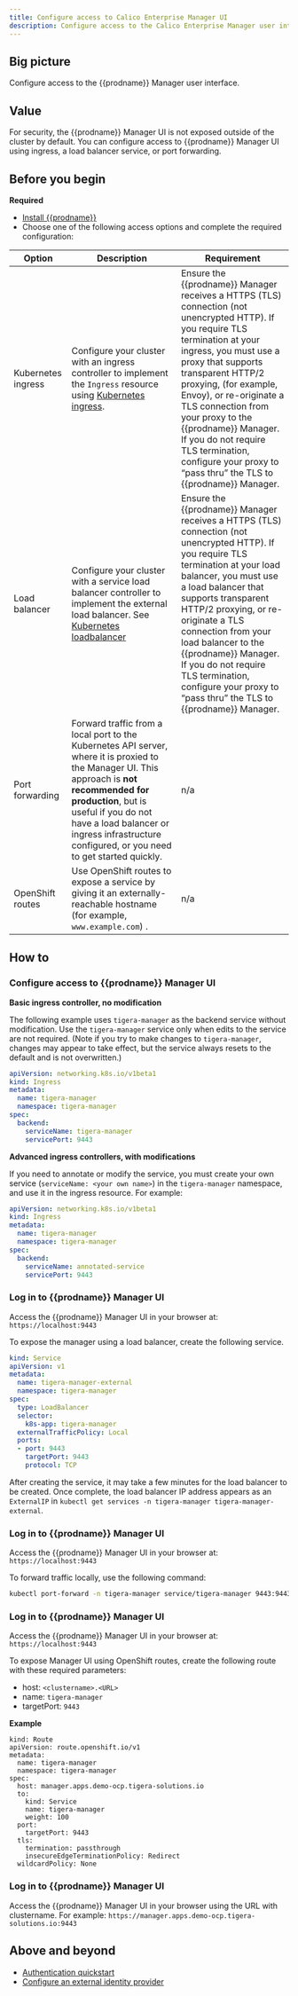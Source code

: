 ```yaml
---
title: Configure access to Calico Enterprise Manager UI
description: Configure access to the Calico Enterprise Manager user interface.
---
```




## Big picture

Configure access to the {{prodname}} Manager user interface.

## Value

For security, the {{prodname}} Manager UI is not exposed outside of the cluster by default. You can configure access to {{prodname}} Manager UI using ingress, a load balancer service, or port forwarding.

## Before you begin

**Required**

- [Install {{prodname}}](../../getting-started/index.mdx)
- Choose one of the following access options and complete the required configuration:

| Option             | Description                                                  | Requirement                                                  |
| ------------------ | ------------------------------------------------------------ | ------------------------------------------------------------ |
| Kubernetes ingress | Configure your cluster with an ingress controller to implement the `Ingress` resource using [Kubernetes ingress](https://kubernetes.io/docs/concepts/services-networking/service/#loadbalancer). | Ensure the {{prodname}} Manager receives a HTTPS (TLS) connection (not unencrypted HTTP). If you require TLS termination at your ingress, you must use a proxy that supports transparent HTTP/2 proxying, (for example, Envoy), or re-originate a TLS connection from your proxy to the {{prodname}} Manager. If you do not require TLS termination, configure your proxy to “pass thru” the TLS to {{prodname}} Manager. |
| Load balancer      | Configure your cluster with a service load balancer controller to implement the external load balancer. See [Kubernetes loadbalancer](https://kubernetes.io/docs/tasks/access-application-cluster/create-external-load-balancer/) | Ensure the {{prodname}} Manager receives a HTTPS (TLS) connection (not unencrypted HTTP). If you require TLS termination at your load balancer, you must use a load balancer that supports transparent HTTP/2 proxying, or re-originate a TLS connection from your load balancer to the {{prodname}} Manager. If you do not require TLS termination, configure your proxy to “pass thru” the TLS to {{prodname}} Manager. |
| Port forwarding    | Forward traffic from a local port to the Kubernetes API server, where it is proxied to the Manager UI. This approach is **not recommended for production**, but is useful if you do not have a load balancer or ingress infrastructure configured, or you need to get started quickly. | n/a                                                          |
| OpenShift routes   | Use OpenShift routes to expose a service by giving it an externally-reachable hostname (for example, `www.example.com`) . | n/a                                                          |


## How to

### Configure access to {{prodname}} Manager UI

<Tabs>
<TabItem label="Ingress" value="Ingress-0">

**Basic ingress controller, no modification**

The following example uses `tigera-manager` as the backend service without modification. Use the `tigera-manager` service only when edits to the service are not required. (Note if you try to make changes to `tigera-manager`, changes may appear to take effect, but the service always resets to the default and is not overwritten.)

```yaml
apiVersion: networking.k8s.io/v1beta1
kind: Ingress
metadata:
  name: tigera-manager
  namespace: tigera-manager
spec:
  backend:
    serviceName: tigera-manager
    servicePort: 9443
```

**Advanced ingress controllers, with modifications**

If you need to annotate or modify the service, you must create your own service (`serviceName: <your own name>`) in the `tigera-manager` namespace, and use it in the ingress resource. For example:

```yaml
apiVersion: networking.k8s.io/v1beta1
kind: Ingress
metadata:
  name: tigera-manager
  namespace: tigera-manager
spec:
  backend:
    serviceName: annotated-service
    servicePort: 9443
```
### Log in to {{prodname}} Manager UI 

Access the {{prodname}} Manager UI in your browser at: `https://localhost:9443`


</TabItem>
<TabItem label="Load balancer service" value="Load balancer service-1">

To expose the manager using a load balancer, create the following service.

```yaml
kind: Service
apiVersion: v1
metadata:
  name: tigera-manager-external
  namespace: tigera-manager
spec:
  type: LoadBalancer
  selector:
    k8s-app: tigera-manager
  externalTrafficPolicy: Local
  ports:
  - port: 9443
    targetPort: 9443
    protocol: TCP
```

After creating the service, it may take a few minutes for the load balancer to be created. Once complete, the load balancer IP address appears as an `ExternalIP` in `kubectl get services -n tigera-manager tigera-manager-external`.

### Log in to {{prodname}} Manager UI 

Access the {{prodname}} Manager UI in your browser at: `https://localhost:9443`


</TabItem>
<TabItem label="Port forwarding" value="Port forwarding-2">

To forward traffic locally, use the following command:

```bash
kubectl port-forward -n tigera-manager service/tigera-manager 9443:9443
```

### Log in to {{prodname}} Manager UI 

Access the {{prodname}} Manager UI in your browser at: `https://localhost:9443`


</TabItem>
<TabItem label="OpenShift routes" value="OpenShift routes-3">

To expose Manager UI using OpenShift routes, create the following route with these required parameters:

- host: `<clustername>.<URL>`
- name: `tigera-manager`
- targetPort: `9443`

**Example**

```
kind: Route
apiVersion: route.openshift.io/v1
metadata:
  name: tigera-manager
  namespace: tigera-manager
spec:
  host: manager.apps.demo-ocp.tigera-solutions.io
  to:
    kind: Service
    name: tigera-manager
    weight: 100
  port:
    targetPort: 9443
  tls:
    termination: passthrough
    insecureEdgeTerminationPolicy: Redirect
  wildcardPolicy: None
```  

### Log in to {{prodname}} Manager UI 

Access the {{prodname}} Manager UI in your browser using the URL with clustername. For example: `https://manager.apps.demo-ocp.tigera-solutions.io:9443`


</TabItem>

</Tabs>

## Above and beyond

- [Authentication quickstart](authentication-quickstart.mdx)
- [Configure an external identity provider](configure-identity-provider.mdx)
